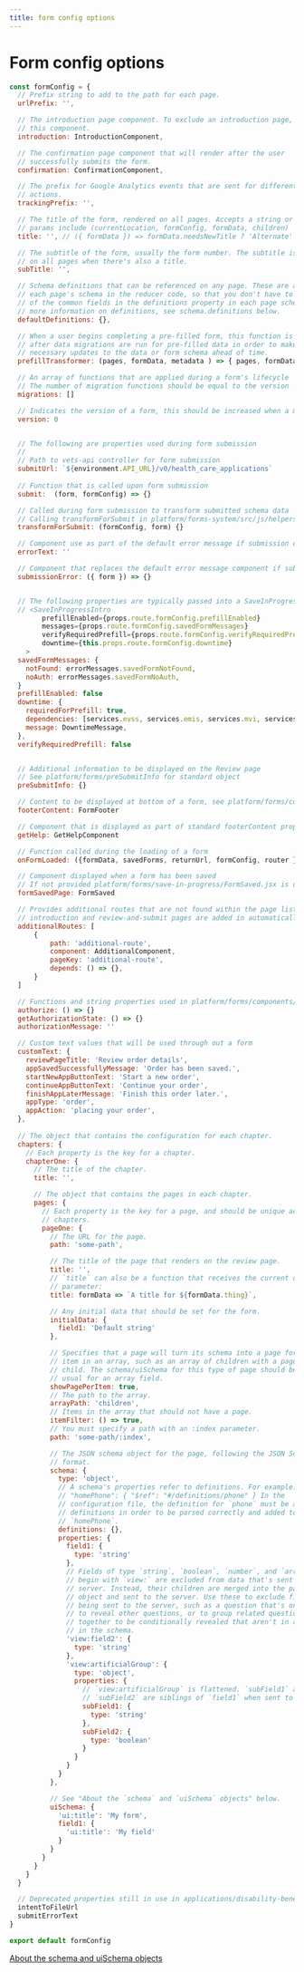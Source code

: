 ```yaml
---
title: form config options
---
```


# Form config options

```js
const formConfig = {
  // Prefix string to add to the path for each page.
  urlPrefix: '',

  // The introduction page component. To exclude an introduction page, remove
  // this component.
  introduction: IntroductionComponent,

  // The confirmation page component that will render after the user
  // successfully submits the form.
  confirmation: ConfirmationComponent,

  // The prefix for Google Analytics events that are sent for different form
  // actions.
  trackingPrefix: '',

  // The title of the form, rendered on all pages. Accepts a string or function
  // params include (currentLocation, formConfig, formData, children)
  title: '', // ({ formData }) => formData.needsNewTitle ? 'Alternate' : 'Form',

  // The subtitle of the form, usually the form number. The subtitle is rendered
  // on all pages when there's also a title.
  subTitle: '',

  // Schema definitions that can be referenced on any page. These are added to
  // each page's schema in the reducer code, so that you don't have to put all
  // of the common fields in the definitions property in each page schema. For
  // more information on definitions, see schema.definitions below.
  defaultDefinitions: {},

  // When a user begins completing a pre-filled form, this function is called
  // after data migrations are run for pre-filled data in order to make
  // necessary updates to the data or form schema ahead of time.
  prefillTransformer: (pages, formData, metadata ) => { pages, formData, metadata },

  // An array of functions that are applied during a form's lifecycle
  // The number of migration functions should be equal to the version
  migrations: []

  // Indicates the version of a form, this should be increased when a migration is required
  version: 0


  // The following are properties used during form submission
  //
  // Path to vets-api controller for form submission
  submitUrl: `${environment.API_URL}/v0/health_care_applications`
  
  // Function that is called upon form submission
  submit:  (form, formConfig) => {}

  // Called during form submission to transform submitted schema data
  // Calling transformForSubmit in platform/forms-system/src/js/helpers will remove view fields from the schema data
  transformForSubmit: (formConfig, form) {}

  // Component use as part of the default error message if submission of the form fails
  errorText: ''

  // Component that replaces the default error message component if submission of the form fails
  submissionError: ({ form }) => {}


  // The following properties are typically passed into a SaveInProgressIntro component in the form's introduction container
  // <SaveInProgressIntro
        prefillEnabled={props.route.formConfig.prefillEnabled}
        messages={props.route.formConfig.savedFormMessages}
        verifyRequiredPrefill={props.route.formConfig.verifyRequiredPrefill}
        downtime={this.props.route.formConfig.downtime}
    >
  savedFormMessages: {
    notFound: errorMessages.savedFormNotFound,
    noAuth: errorMessages.savedFormNoAuth,
  }
  prefillEnabled: false
  downtime: {
    requiredForPrefill: true,
    dependencies: [services.evss, services.emis, services.mvi, services.vet360],
    message: DowntimeMessage,
  },
  verifyRequiredPrefill: false


  // Additional information to be displayed on the Review page
  // See platform/forms/preSubmitInfo for standard object
  preSubmitInfo: {}

  // Content to be displayed at bottom of a form, see platform/forms/components/FormFooter for standard object
  footerContent: FormFooter

  // Component that is displayed as part of standard footerContent property
  getHelp: GetHelpComponent

  // Function called during the loading of a form
  onFormLoaded: ({formData, savedForms, returnUrl, formConfig, router }) => {}

  // Component displayed when a form has been saved
  // If not provided platform/forms/save-in-progress/FormSaved.jsx is used instead
  formSavedPage: FormSaved

  // Provides additional routes that are not found within the page lists
  // introduction and review-and-submit pages are added in automatically
  additionalRoutes: [
      {
          path: 'additional-route',
          component: AdditionalComponent,
          pageKey: 'additional-route',
          depends: () => {},
      }
  ]

  // Functions and string properties used in platform/forms/components/AuthorizationComponent.jsx for form 686
  authorize: () => {}
  getAuthorizationState: () => {}
  authorizationMessage: ''

  // Custom text values that will be used through out a form
  customText: {
    reviewPageTitle: 'Review order details',
    appSavedSuccessfullyMessage: 'Order has been saved.',
    startNewAppButtonText: 'Start a new order',
    continueAppButtonText: 'Continue your order',
    finishAppLaterMessage: 'Finish this order later.',
    appType: 'order',
    appAction: 'placing your order',
  },
  
  // The object that contains the configuration for each chapter.
  chapters: {
    // Each property is the key for a chapter.
    chapterOne: {
      // The title of the chapter.
      title: '',

      // The object that contains the pages in each chapter.
      pages: {
        // Each property is the key for a page, and should be unique across
        // chapters.
        pageOne: {
          // The URL for the page.
          path: 'some-path',

          // The title of the page that renders on the review page.
          title: '',
          // `title` can also be a function that receives the current data as a
          // parameter:
          title: formData => `A title for ${formData.thing}`,

          // Any initial data that should be set for the form.
          initialData: {
            field1: 'Default string'
          },

          // Specifies that a page will turn its schema into a page for each
          // item in an array, such as an array of children with a page for each
          // child. The schema/uiSchema for this type of page should be built as
          // usual for an array field.
          showPagePerItem: true,
          // The path to the array.
          arrayPath: 'children',
          // Items in the array that should not have a page.
          itemFilter: () => true,
          // You must specify a path with an :index parameter.
          path: 'some-path/:index',

          // The JSON schema object for the page, following the JSON Schema
          // format.
          schema: {
            type: 'object',
            // A schema's properties refer to definitions. For example:
            // "homePhone": { "$ref": "#/definitions/phone" } In the
            // configuration file, the definition for `phone` must be added into
            // definitions in order to be parsed correctly and added to
            // `homePhone`.
            definitions: {},
            properties: {
              field1: {
                type: 'string'
              },
              // Fields of type `string`, `boolean`, `number`, and `array` that
              // begin with `view:` are excluded from data that's sent to the
              // server. Instead, their children are merged into the parent
              // object and sent to the server. Use these to exclude fields from
              // being sent to the server, such as a question that's only used
              // to reveal other questions, or to group related questions
              // together to be conditionally revealed that aren't in an object
              // in the schema.
              'view:field2': {
                type: 'string'
              },
              'view:artificialGroup': {
                type: 'object',
                properties: {
                  // `view:artificialGroup` is flattened. `subField1` and
                  // `subField2` are siblings of `field1` when sent to the API.
                  subField1: {
                    type: 'string'
                  },
                  subField2: {
                    type: 'boolean'
                  }
                }
              }
            }
          },

          // See "About the `schema` and `uiSchema` objects" below.
          uiSchema: {
            'ui:title': 'My form',
            field1: {
              'ui:title': 'My field'
            }
          }
        }
      }
    }
  }

  // Deprecated properties still in use in applications/disability-benefits/all-claims/config/form.js
  intentToFileUrl
  submitErrorText
}

export default formConfig
```

[About the schema and uiSchema objects](/about-the-schema-and-uischema-objects)
